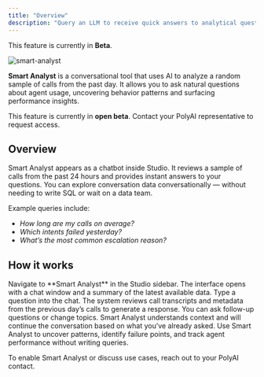 ```yaml
---
title: "Overview"
description: "Query an LLM to receive quick answers to analytical questions about your deployment."
---
```


<Note> This feature is currently in **Beta**. </Note>

![smart-analyst](/images/smart-analyst.png)

**Smart Analyst** is a conversational tool that uses AI to analyze a random sample of calls from the past day. It allows you to ask natural questions about agent usage, uncovering behavior patterns and surfacing performance insights.

This feature is currently in **open beta**. Contact your PolyAI representative to request access.

## Overview

Smart Analyst appears as a chatbot inside Studio. It reviews a sample of calls from the past 24 hours and provides instant answers to your questions. You can explore conversation data conversationally — without needing to write SQL or wait on a data team.

Example queries include:
- *How long are my calls on average?*
- *Which intents failed yesterday?*
- *What’s the most common escalation reason?*

## How it works

<Steps>

<Step title="Open the Smart Analyst page">
Navigate to **Smart Analyst** in the Studio sidebar. The interface opens with a chat window and a summary of the latest available data.
</Step>

<Step title="Ask a question">
Type a question into the chat. The system reviews call transcripts and metadata from the previous day’s calls to generate a response.
</Step>

<Step title="Explore further">
You can ask follow-up questions or change topics. Smart Analyst understands context and will continue the conversation based on what you’ve already asked.
</Step>

<Step title="Review insights">
Use Smart Analyst to uncover patterns, identify failure points, and track agent performance without writing queries.
</Step>

</Steps>

To enable Smart Analyst or discuss use cases, reach out to your PolyAI contact.